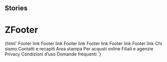 
## Stories

<Meta title="Footer/ZFooter" component="z-footer" />

# ZFooter

<Preview>
  <Story name="z-footer">{html` <z-footer
      product-name="${text("Product name", "Nome Prodotto")}"
      product-version="${text("Product version", "6.6.6")}"
      product-credits-link="${text("Product credits link", "https://www.google.com")}"
      show-report-a-problem-button="${boolean("Show \"SEGNALA UN PROBLEMA\" button", true)}"
      content-max-width=${number('Content max width', null)}
    >
    <z-footer-section name="Section 1">
      <z-footer-link href="https://www.zanichelli.it"
        >Footer link</z-footer-link
      >
      <z-footer-link href="https://www.zanichelli.it"
        >Footer link</z-footer-link
      >
      <z-footer-link href="https://www.zanichelli.it"
        >Footer link</z-footer-link
      >
    </z-footer-section>
    <z-footer-section name="Section 2">
      <z-footer-link href="https://www.zanichelli.it"
        >Footer link</z-footer-link
      >
      <z-footer-link href="https://www.zanichelli.it"
        >Footer link</z-footer-link
      >
      <z-footer-link href="https://www.zanichelli.it"
        >Footer link</z-footer-link
      >
    </z-footer-section>
    <z-footer-social
      slot="social"
      href="http://www.youtube.com/user/zanichellieditore"
      icon="https://staticmy.zanichelli.it/footer/images/png/youtube.png"
      description="YouTube"
    ></z-footer-social>
    <z-footer-social
      slot="social"
      href="https://it-it.facebook.com/zanichelliscuola"
      icon="https://staticmy.zanichelli.it/footer/images/png/facebook.png"
      description="Facebook"
    ></z-footer-social>
    <z-footer-social
      slot="social"
      href="https://twitter.com/zanichelli_ed"
      icon="https://staticmy.zanichelli.it/footer/images/png/twitter.png"
      description="Twitter"
    ></z-footer-social>
    <z-footer-social
      slot="social"
      href="https://www.instagram.com/zanichellieditore/"
      icon="https://staticmy.zanichelli.it/footer/images/png/instagram.png"
      description="Instagram"
    ></z-footer-social>
    <z-footer-social
      slot="social"
      href="mailto:zanichelli@zanichelli.com"
      icon="https://staticmy.zanichelli.it/footer/images/png/mail.png"
      description="Mail"
    ></z-footer-social>
    <z-footer-link
      slot="links"
      href="https://www.zanichelli.it/chi-siamo/via-irnerio-34"
      >Chi siamo</z-footer-link
    >
    <z-footer-link
      slot="links"
      href="https://www.zanichelli.it/contatti-e-recapiti"
      >Contatti e recapiti</z-footer-link
    >
    <z-footer-link
      slot="links"
      href="https://www.zanichelli.it/comunicazione/area-stampa"
      >Area stampa</z-footer-link
    >
    <z-footer-link
      slot="links"
      href="https://www.zanichelli.it/contatti/acquisti-e-recesso"
      >Per acqusti online</z-footer-link
    >
    <z-footer-link
      slot="links"
      href="https://www.zanichelli.it/contatti/filiali-e-agenzie"
      >Filiali e agenzie</z-footer-link
    >
    <z-footer-link slot="links" href="https://my.zanichelli.it/privacy"
      >Privacy</z-footer-link
    >
    <z-footer-link slot="links" href="https://my.zanichelli.it/condizioni-uso"
      >Condizioni d’uso</z-footer-link
    >
    <z-footer-link
      slot="links"
      href="https://my.zanichelli.it/domande-frequenti"
      >Domande frequenti</z-footer-link
    >
  </z-footer>`}</Story>
</Preview>

<Props of="z-footer" />
